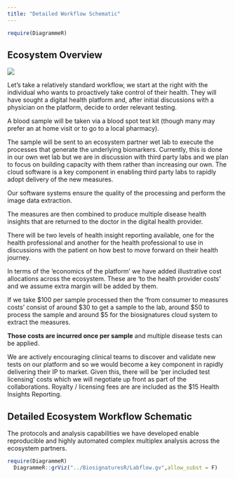 ```yaml
---
title: "Detailed Workflow Schematic"
---
```




```r
require(DiagrammeR)

```

## Ecosystem Overview


![](Workflow/EcosystemOverview.png)

Let’s take a relatively standard workflow, we start at the right with the individual who wants to proactively take control of their health. They will have sought a digital health platform and, after initial discussions with a physician on the platform, decide to order relevant testing. 

A blood sample will be taken via a blood spot test kit (though many may prefer an at home visit or to go to a local pharmacy). 

The sample will be sent to an ecosystem partner wet lab to execute the processes that generate the underlying biomarkers. Currently, this is done in our own wet lab but we are in discussion with third party labs and we plan to focus on building capacity with them rather than increasing our own. The cloud software is a key component in enabling third party labs to rapidly adopt delivery of the new measures.

Our software systems ensure the quality of the processing and perform the image data extraction. 

The measures are then combined to produce multiple disease health insights that are returned to the doctor in the digital health provider. 

There will be two levels of health insight reporting available, one for the health professional and another for the health professional to use in discussions with the patient on how best to move forward on their health journey.

In terms of the ‘economics of the platform’ we have added illustrative cost allocations across the ecosystem. These are ‘to the health provider costs’ and we assume extra margin will be added by them.

If we take \$100 per sample processed then the ‘from consumer to measures costs’ consist of around \$30 to get a sample to the lab, around \$50 to process the sample and  around \$5 for the biosignatures cloud system to extract the measures.

**Those costs are incurred once per sample** and multiple disease tests can be applied.

We are actively encouraging clinical teams to discover and validate new tests on our platform and so we would become a key component in rapidly delivering their IP to market. Given this, there will be ‘per included test licensing’ costs which we will negotiate up front as part of the collaborations. Royalty / licensing fees are are included as the \$15 Health Insights Reporting.




## Detailed Ecosystem Workflow Schematic

The protocols and analysis capabilities we have developed enable reproducible and highly automated complex multiplex analysis across the ecosystem partners.

```r
require(DiagrammeR)
  DiagrammeR::grViz("../BiosignaturesR/Labflow.gv",allow_subst = F)

```

